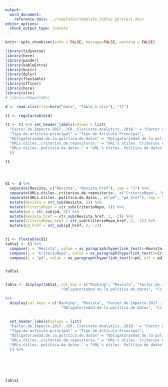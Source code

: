 ```yaml
---
output:
  word_document:
    reference_docx: ../templates/template_tables_portrait.docx
editor_options: 
  chunk_output_type: console
---
```


```r
knitr::opts_chunk$set(echo = FALSE, message=FALSE, warning = FALSE)
```

```r
library(tidyverse)
library(here)
library(pander)
library(kableExtra)
library(knitr)
library(dplyr)
library(flextable)
library(officer)
library(here)
library(xlsx)
# library(ReporteRs)
```

```r
d <- read.xlsx(file=here("data", "Table_1.xlsx"), "t1")

t1 <- regulartable(d)

t1 <- t1 %>% set_header_labels(values = list(
  "Factor.de.Impacto.2017..JCR..Clarivate.Analytics..2018." = "Factor de Impacto ^1",
  "Tipo.de.artículo.principal" = "Tipo de Artículo Principal",
  "Obligatoriedad.de.la.política.de.datos" = "Obligatoriedad de la política de datos",
  "URLs.útiles..criterios.de.repositorio." = "URL's útiles. Criterios de repositorio",
  "URLs.útiles..política.de.datos." = "URL's útiles. Política de datos"
  ))

t1 




d1 <- d %>% 
  separate(Revista, c("Revista", "Revista_href"), sep = "]") %>%
  separate(URLs.útiles..criterios.de.repositorio., c("CriterioRepo", "CriterioRepo_href"), sep = "]") %>% 
  separate(URLs.útiles..política.de.datos., c("pd", "pd_href"), sep = "]") %>% 
  mutate(Revista = str_sub(Revista, 2)) %>% 
  mutate(CriterioRepo = str_sub(CriterioRepo, 2)) %>% 
  mutate(pd = str_sub(pd, 2)) %>% 
  mutate(Revista_href = str_sub(Revista_href, 2, -2)) %>% 
  mutate(CriterioRepo_href = str_sub(CriterioRepo_href, 2, -2)) %>% 
  mutate(pd_href = str_sub(pd_href, 2, -2))  
  

t1 <- flextable(d1)
tabla1 <- t1 %>% 
  compose(j = "Revista", value = as_paragraph(hyperlink_text(x=Revista, url = Revista_href))) %>% 
  compose(j = "CriterioRepo", value = as_paragraph(hyperlink_text(x=CriterioRepo, url = CriterioRepo_href))) %>% 
  compose(j = "pd", value = as_paragraph(hyperlink_text(x=pd, url = pd_href))) 


tabla1


tabla <- display(tabla1, col_key = c("Ranking", "Revista", "Factor.de.Impacto.2017..JCR..Clarivate.Analytics..2018.",
                         "Obligatoriedad.de.la.política.de.datos", "CriterioRepo", "pd"))

%>% 
  display(col_keys = c("Ranking", "Revista", "Factor.de.Impacto.2017..JCR..Clarivate.Analytics..2018.",
                         "Obligatoriedad.de.la.política.de.datos", "CriterioRepo", "pd"))
  
              
  set_header_labels(values = list(
  "Factor.de.Impacto.2017..JCR..Clarivate.Analytics..2018." = "Factor de Impacto ^1",
  "Tipo.de.artículo.principal" = "Tipo de Artículo Principal",
  "Obligatoriedad.de.la.política.de.datos" = "Obligatoriedad de la política de datos",
  "URLs.útiles..criterios.de.repositorio." = "URL's útiles. Criterios de repositorio",
  "URLs.útiles..política.de.datos." = "URL's útiles. Política de datos"
  )) %>% 






tabla1

  
```




